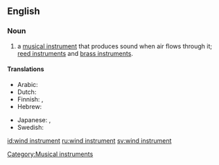 ==English==

===Noun===
{{en-noun|sg=[[wind]] [[instrument]]}}

# {{music}} a [[musical instrument]] that produces sound when air flows through it; [[reed instrument]]s and [[brass instrument]]s.

====Translations====
{{trans-top|type of musical instrument}}
*Arabic: {{t|ar|آلة الفم|f|tr=’ālati l-fam|sc=Arab}}
*Dutch: {{t|nl|blaasinstrument|n}}
*Finnish: {{t+|fi|puhallinsoitin}}, {{t|fi|puhallin}}
*Hebrew: {{t|he|כלי נשיפה|tr=kli neshifa|sc=Hebr}}
{{trans-mid}}
*Japanese: {{t+|ja|管楽器|sc=Jpan}}, {{t-|ja|かんがっき|tr=kangakki|sc=Jpan}}
*Swedish: {{t|sv|blåsinstrument}}
{{trans-bottom}}

[[Category:Musical instruments]]

[[id:wind instrument]]
[[ru:wind instrument]]
[[sv:wind instrument]]